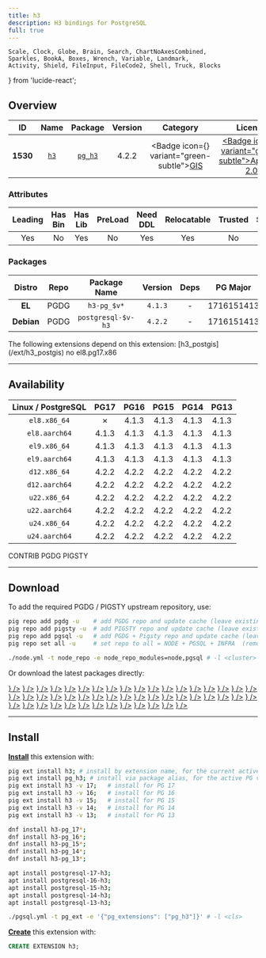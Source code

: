 ```yaml
---
title: h3
description: H3 bindings for PostgreSQL
full: true
---
```


    Scale, Clock, Globe, Brain, Search, ChartNoAxesCombined,
    Sparkles, BookA, Boxes, Wrench, Variable, Landmark,
    Activity, Shield, FileInput, FileCode2, Shell, Truck, Blocks
} from 'lucide-react';

## Overview

| <TooltipIconButton tooltip="Extension unique identifier" side="top">ID</TooltipIconButton> | <TooltipIconButton tooltip="Extension name" side="top">Name</TooltipIconButton> | <TooltipIconButton tooltip="Package name for installation" side="top">Package</TooltipIconButton> | <TooltipIconButton tooltip="Latest available extension version" side="top">Version</TooltipIconButton> | <TooltipIconButton tooltip="Extension category" side="top">Category</TooltipIconButton> | <TooltipIconButton tooltip="Open source license" side="top">License</TooltipIconButton> | <TooltipIconButton tooltip="Programming language" side="top">Lang</TooltipIconButton> |
|:--------:|:--------:|:----------:|:--------------:|:---------------------------------------:|:------------------------------------------------------:|:----:|
| **1530** | [`h3`](https://github.com/zachasme/h3-pg) | [`pg_h3`](/ext/h3) | 4.2.2 | <Badge icon={<Globe />} variant="green-subtle"><a href="/ext/gis" className="no-underline">GIS</a></Badge> | <a href="/ext/list/license#apache-20" className="no-underline"><Badge icon={<Scale />} variant="green-subtle">Apache-2.0</Badge></a> | <a href="/ext/list/lang#c"><Badge icon={<FileCode2 />} variant="blue-subtle">C</Badge></a> |

### Attributes

| <TooltipIconButton tooltip="The Primary Leading extension in the Package" side="top">Leading</TooltipIconButton> | <TooltipIconButton tooltip="Contains binary utils" side="top">Has Bin</TooltipIconButton> | <TooltipIconButton tooltip="Contains .so shared library files" side="top">Has Lib</TooltipIconButton> | <TooltipIconButton tooltip="Requires preloading via shared_preload_libraries" side="top">PreLoad</TooltipIconButton> | <TooltipIconButton tooltip="Requires CREATE EXTENSION DDL command" side="top">Need DDL</TooltipIconButton> | <TooltipIconButton tooltip="Can be installed in any schema" side="top">Relocatable</TooltipIconButton> | <TooltipIconButton tooltip="Can be created by non-superuser" side="top">Trusted</TooltipIconButton> | <TooltipIconButton tooltip="Schemas used by this extension" side="top">Schemas</TooltipIconButton> |
|:-------:|:-------:|:-------:|:-------:|:--------:|:-----------:|:-------:|:-------:|
| Yes | No | Yes | No | Yes | Yes | No | - |

### Packages

| <TooltipIconButton tooltip="Linux distribution family, EL or Debian" side="top">Distro</TooltipIconButton> | <TooltipIconButton tooltip="Package repository" side="top">Repo</TooltipIconButton> | <TooltipIconButton tooltip="The RPM/DEB Package Name Pattern (replace $v with real pg major)" side="top">Package Name</TooltipIconButton> | <TooltipIconButton tooltip="Latest package version" side="top">Version</TooltipIconButton> | <TooltipIconButton tooltip="RPM/DEB Package dependencies" side="top">Deps</TooltipIconButton> | <TooltipIconButton tooltip="Available in these PostgreSQL Major Versions" side="top">PG Major</TooltipIconButton> |
|:----------:|:--------:|:------------------------:|:-----------:|:------------:|:------------------:|
|   **EL**   | <Badge variant="blue-subtle"><span className="font-bold">PGDG</span></Badge> | `h3-pg_$v*` | `4.1.3` | - | <Badge variant="green-subtle">17</Badge><Badge variant="green-subtle">16</Badge><Badge variant="green-subtle">15</Badge><Badge variant="green-subtle">14</Badge><Badge variant="green-subtle">13</Badge> |
| **Debian** | <Badge variant="blue-subtle"><span className="font-bold">PGDG</span></Badge> | `postgresql-$v-h3` | `4.2.2` | - | <Badge variant="green-subtle">17</Badge><Badge variant="green-subtle">16</Badge><Badge variant="green-subtle">15</Badge><Badge variant="green-subtle">14</Badge><Badge variant="green-subtle">13</Badge> |


<Callout title="Dependent Extensions" type="info">
    The following extensions depend on this extension: [h3_postgis](/ext/h3_postgis)
</Callout>

<Callout title="Comments" type="info">
    no el8.pg17.x86
</Callout>


------

## Availability

| <TooltipIconButton tooltip="Linux Distro Arch / PostgreSQL Major Version" side="top">Linux / PostgreSQL </TooltipIconButton> | **PG17** | **PG16** | **PG15** | **PG14** | **PG13** |
|:-----:|:-----:|:-----:|:-----:|:-----:|:-----:|
| `el8.x86_64` | <Badge variant="red-subtle">✗</Badge> | <Badge variant="blue-subtle">4.1.3</Badge> | <Badge variant="blue-subtle">4.1.3</Badge> | <Badge variant="blue-subtle">4.1.3</Badge> | <Badge variant="blue-subtle">4.1.3</Badge> |
| `el8.aarch64` | <Badge variant="blue-subtle">4.1.3</Badge> | <Badge variant="blue-subtle">4.1.3</Badge> | <Badge variant="blue-subtle">4.1.3</Badge> | <Badge variant="blue-subtle">4.1.3</Badge> | <Badge variant="blue-subtle">4.1.3</Badge> |
| `el9.x86_64` | <Badge variant="blue-subtle">4.1.3</Badge> | <Badge variant="blue-subtle">4.1.3</Badge> | <Badge variant="blue-subtle">4.1.3</Badge> | <Badge variant="blue-subtle">4.1.3</Badge> | <Badge variant="blue-subtle">4.1.3</Badge> |
| `el9.aarch64` | <Badge variant="blue-subtle">4.1.3</Badge> | <Badge variant="blue-subtle">4.1.3</Badge> | <Badge variant="blue-subtle">4.1.3</Badge> | <Badge variant="blue-subtle">4.1.3</Badge> | <Badge variant="blue-subtle">4.1.3</Badge> |
| `d12.x86_64` | <Badge variant="blue-subtle">4.2.2</Badge> | <Badge variant="blue-subtle">4.2.2</Badge> | <Badge variant="blue-subtle">4.2.2</Badge> | <Badge variant="blue-subtle">4.2.2</Badge> | <Badge variant="blue-subtle">4.2.2</Badge> |
| `d12.aarch64` | <Badge variant="blue-subtle">4.2.2</Badge> | <Badge variant="blue-subtle">4.2.2</Badge> | <Badge variant="blue-subtle">4.2.2</Badge> | <Badge variant="blue-subtle">4.2.2</Badge> | <Badge variant="blue-subtle">4.2.2</Badge> |
| `u22.x86_64` | <Badge variant="blue-subtle">4.2.2</Badge> | <Badge variant="blue-subtle">4.2.2</Badge> | <Badge variant="blue-subtle">4.2.2</Badge> | <Badge variant="blue-subtle">4.2.2</Badge> | <Badge variant="blue-subtle">4.2.2</Badge> |
| `u22.aarch64` | <Badge variant="blue-subtle">4.2.2</Badge> | <Badge variant="blue-subtle">4.2.2</Badge> | <Badge variant="blue-subtle">4.2.2</Badge> | <Badge variant="blue-subtle">4.2.2</Badge> | <Badge variant="blue-subtle">4.2.2</Badge> |
| `u24.x86_64` | <Badge variant="blue-subtle">4.2.2</Badge> | <Badge variant="blue-subtle">4.2.2</Badge> | <Badge variant="blue-subtle">4.2.2</Badge> | <Badge variant="blue-subtle">4.2.2</Badge> | <Badge variant="blue-subtle">4.2.2</Badge> |
| `u24.aarch64` | <Badge variant="blue-subtle">4.2.2</Badge> | <Badge variant="blue-subtle">4.2.2</Badge> | <Badge variant="blue-subtle">4.2.2</Badge> | <Badge variant="blue-subtle">4.2.2</Badge> | <Badge variant="blue-subtle">4.2.2</Badge> |

<Badge variant="green-subtle"><span className="font-black">CONTRIB</span></Badge> <Badge variant="blue-subtle"><span className="font-black">PGDG</span></Badge> <Badge variant="amber-subtle"><span className="font-black">PIGSTY</span></Badge>

------

## Download

To add the required PGDG / PIGSTY upstream repository, use:

```bash tab="pig"
pig repo add pgdg -u    # add PGDG repo and update cache (leave existing repos)
pig repo add pigsty -u  # add PIGSTY repo and update cache (leave existing repos)
pig repo add pgsql -u   # add PGDG + Pigsty repo and update cache (leave existing repos)
pig repo set all -u     # set repo to all = NODE + PGSQL + INFRA  (remove existing repos)
```
```bash tab="pigsty"
./node.yml -t node_repo -e node_repo_modules=node,pgsql # -l <cluster>
```

Or download the latest packages directly:

<Files>
    <Folder name="el8.x86_64">
        <a href="https://download.postgresql.org/pub/repos/yum/16/redhat/rhel-8-x86_64/h3-pg_16-4.1.3-1PGDG.rhel8.x86_64.rpm"><File name="h3-pg_16-4.1.3-1PGDG.rhel8.x86_64.rpm" icon={<Package className="text-emerald-500" />} /></a>
        <a href="https://download.postgresql.org/pub/repos/yum/15/redhat/rhel-8-x86_64/h3-pg_15-4.1.3-1PGDG.rhel8.x86_64.rpm"><File name="h3-pg_15-4.1.3-1PGDG.rhel8.x86_64.rpm" icon={<Package className="text-emerald-500" />} /></a>
        <a href="https://download.postgresql.org/pub/repos/yum/14/redhat/rhel-8-x86_64/h3-pg_14-4.1.3-1PGDG.rhel8.x86_64.rpm"><File name="h3-pg_14-4.1.3-1PGDG.rhel8.x86_64.rpm" icon={<Package className="text-emerald-500" />} /></a>
        <a href="https://download.postgresql.org/pub/repos/yum/13/redhat/rhel-8-x86_64/h3-pg_13-4.1.3-1PGDG.rhel8.x86_64.rpm"><File name="h3-pg_13-4.1.3-1PGDG.rhel8.x86_64.rpm" icon={<Package className="text-emerald-500" />} /></a>
    </Folder>
    <Folder name="el8.aarch64">
        <a href="https://download.postgresql.org/pub/repos/yum/17/redhat/rhel-8-aarch64/h3-pg_17-4.1.3-3PGDG.rhel8.aarch64.rpm"><File name="h3-pg_17-4.1.3-3PGDG.rhel8.aarch64.rpm" icon={<Package className="text-orange-500" />} /></a>
        <a href="https://download.postgresql.org/pub/repos/yum/16/redhat/rhel-8-aarch64/h3-pg_16-4.1.3-1PGDG.rhel8.aarch64.rpm"><File name="h3-pg_16-4.1.3-1PGDG.rhel8.aarch64.rpm" icon={<Package className="text-orange-500" />} /></a>
        <a href="https://download.postgresql.org/pub/repos/yum/15/redhat/rhel-8-aarch64/h3-pg_15-4.1.3-1PGDG.rhel8.aarch64.rpm"><File name="h3-pg_15-4.1.3-1PGDG.rhel8.aarch64.rpm" icon={<Package className="text-orange-500" />} /></a>
        <a href="https://download.postgresql.org/pub/repos/yum/14/redhat/rhel-8-aarch64/h3-pg_14-4.1.3-1PGDG.rhel8.aarch64.rpm"><File name="h3-pg_14-4.1.3-1PGDG.rhel8.aarch64.rpm" icon={<Package className="text-orange-500" />} /></a>
        <a href="https://download.postgresql.org/pub/repos/yum/13/redhat/rhel-8-aarch64/h3-pg_13-4.1.3-1PGDG.rhel8.aarch64.rpm"><File name="h3-pg_13-4.1.3-1PGDG.rhel8.aarch64.rpm" icon={<Package className="text-orange-500" />} /></a>
    </Folder>
    <Folder name="el9.x86_64">
        <a href="https://download.postgresql.org/pub/repos/yum/17/redhat/rhel-9-x86_64/h3-pg_17-4.1.3-3PGDG.rhel9.x86_64.rpm"><File name="h3-pg_17-4.1.3-3PGDG.rhel9.x86_64.rpm" icon={<Package className="text-emerald-500" />} /></a>
        <a href="https://download.postgresql.org/pub/repos/yum/16/redhat/rhel-9-x86_64/h3-pg_16-4.1.3-1PGDG.rhel9.x86_64.rpm"><File name="h3-pg_16-4.1.3-1PGDG.rhel9.x86_64.rpm" icon={<Package className="text-emerald-500" />} /></a>
        <a href="https://download.postgresql.org/pub/repos/yum/15/redhat/rhel-9-x86_64/h3-pg_15-4.1.3-1PGDG.rhel9.x86_64.rpm"><File name="h3-pg_15-4.1.3-1PGDG.rhel9.x86_64.rpm" icon={<Package className="text-emerald-500" />} /></a>
        <a href="https://download.postgresql.org/pub/repos/yum/14/redhat/rhel-9-x86_64/h3-pg_14-4.1.3-1PGDG.rhel9.x86_64.rpm"><File name="h3-pg_14-4.1.3-1PGDG.rhel9.x86_64.rpm" icon={<Package className="text-emerald-500" />} /></a>
        <a href="https://download.postgresql.org/pub/repos/yum/13/redhat/rhel-9-x86_64/h3-pg_13-4.1.3-1PGDG.rhel9.x86_64.rpm"><File name="h3-pg_13-4.1.3-1PGDG.rhel9.x86_64.rpm" icon={<Package className="text-emerald-500" />} /></a>
    </Folder>
    <Folder name="el9.aarch64">
        <a href="https://download.postgresql.org/pub/repos/yum/17/redhat/rhel-9-aarch64/h3-pg_17-4.1.3-3PGDG.rhel9.aarch64.rpm"><File name="h3-pg_17-4.1.3-3PGDG.rhel9.aarch64.rpm" icon={<Package className="text-orange-500" />} /></a>
        <a href="https://download.postgresql.org/pub/repos/yum/16/redhat/rhel-9-aarch64/h3-pg_16-4.1.3-1PGDG.rhel9.aarch64.rpm"><File name="h3-pg_16-4.1.3-1PGDG.rhel9.aarch64.rpm" icon={<Package className="text-orange-500" />} /></a>
        <a href="https://download.postgresql.org/pub/repos/yum/15/redhat/rhel-9-aarch64/h3-pg_15-4.1.3-1PGDG.rhel9.aarch64.rpm"><File name="h3-pg_15-4.1.3-1PGDG.rhel9.aarch64.rpm" icon={<Package className="text-orange-500" />} /></a>
        <a href="https://download.postgresql.org/pub/repos/yum/14/redhat/rhel-9-aarch64/h3-pg_14-4.1.3-1PGDG.rhel9.aarch64.rpm"><File name="h3-pg_14-4.1.3-1PGDG.rhel9.aarch64.rpm" icon={<Package className="text-orange-500" />} /></a>
        <a href="https://download.postgresql.org/pub/repos/yum/13/redhat/rhel-9-aarch64/h3-pg_13-4.1.3-1PGDG.rhel9.aarch64.rpm"><File name="h3-pg_13-4.1.3-1PGDG.rhel9.aarch64.rpm" icon={<Package className="text-orange-500" />} /></a>
    </Folder>
    <Folder name="d12.x86_64">
        <a href="https://apt.postgresql.org/pub/repos/apt/pool/main/h/h3-pg/postgresql-17-h3_4.2.2-1.pgdg120+1_arm64.deb"><File name="postgresql-17-h3_4.2.2-1.pgdg120+1_arm64.deb" icon={<Box className="text-emerald-500" />} /></a>
        <a href="https://apt.postgresql.org/pub/repos/apt/pool/main/h/h3-pg/postgresql-16-h3_4.2.2-1.pgdg120+1_arm64.deb"><File name="postgresql-16-h3_4.2.2-1.pgdg120+1_arm64.deb" icon={<Box className="text-emerald-500" />} /></a>
        <a href="https://apt.postgresql.org/pub/repos/apt/pool/main/h/h3-pg/postgresql-15-h3_4.2.2-1.pgdg120+1_arm64.deb"><File name="postgresql-15-h3_4.2.2-1.pgdg120+1_arm64.deb" icon={<Box className="text-emerald-500" />} /></a>
        <a href="https://apt.postgresql.org/pub/repos/apt/pool/main/h/h3-pg/postgresql-14-h3_4.2.2-1.pgdg120+1_arm64.deb"><File name="postgresql-14-h3_4.2.2-1.pgdg120+1_arm64.deb" icon={<Box className="text-emerald-500" />} /></a>
        <a href="https://apt.postgresql.org/pub/repos/apt/pool/main/h/h3-pg/postgresql-13-h3_4.2.2-1.pgdg120+1_arm64.deb"><File name="postgresql-13-h3_4.2.2-1.pgdg120+1_arm64.deb" icon={<Box className="text-emerald-500" />} /></a>
    </Folder>
    <Folder name="d12.aarch64">
        <a href="https://apt.postgresql.org/pub/repos/apt/pool/main/h/h3-pg/postgresql-17-h3_4.2.2-1.pgdg120+1_amd64.deb"><File name="postgresql-17-h3_4.2.2-1.pgdg120+1_amd64.deb" icon={<Box className="text-orange-500" />} /></a>
        <a href="https://apt.postgresql.org/pub/repos/apt/pool/main/h/h3-pg/postgresql-16-h3_4.2.2-1.pgdg120+1_amd64.deb"><File name="postgresql-16-h3_4.2.2-1.pgdg120+1_amd64.deb" icon={<Box className="text-orange-500" />} /></a>
        <a href="https://apt.postgresql.org/pub/repos/apt/pool/main/h/h3-pg/postgresql-15-h3_4.2.2-1.pgdg120+1_amd64.deb"><File name="postgresql-15-h3_4.2.2-1.pgdg120+1_amd64.deb" icon={<Box className="text-orange-500" />} /></a>
        <a href="https://apt.postgresql.org/pub/repos/apt/pool/main/h/h3-pg/postgresql-14-h3_4.2.2-1.pgdg120+1_amd64.deb"><File name="postgresql-14-h3_4.2.2-1.pgdg120+1_amd64.deb" icon={<Box className="text-orange-500" />} /></a>
        <a href="https://apt.postgresql.org/pub/repos/apt/pool/main/h/h3-pg/postgresql-13-h3_4.2.2-1.pgdg120+1_amd64.deb"><File name="postgresql-13-h3_4.2.2-1.pgdg120+1_amd64.deb" icon={<Box className="text-orange-500" />} /></a>
    </Folder>
    <Folder name="u22.x86_64">
        <a href="https://apt.postgresql.org/pub/repos/apt/pool/main/h/h3-pg/postgresql-17-h3_4.2.2-1.pgdg22.04+1_amd64.deb"><File name="postgresql-17-h3_4.2.2-1.pgdg22.04+1_amd64.deb" icon={<Box className="text-emerald-500" />} /></a>
        <a href="https://apt.postgresql.org/pub/repos/apt/pool/main/h/h3-pg/postgresql-16-h3_4.2.2-1.pgdg22.04+1_amd64.deb"><File name="postgresql-16-h3_4.2.2-1.pgdg22.04+1_amd64.deb" icon={<Box className="text-emerald-500" />} /></a>
        <a href="https://apt.postgresql.org/pub/repos/apt/pool/main/h/h3-pg/postgresql-15-h3_4.2.2-1.pgdg22.04+1_amd64.deb"><File name="postgresql-15-h3_4.2.2-1.pgdg22.04+1_amd64.deb" icon={<Box className="text-emerald-500" />} /></a>
        <a href="https://apt.postgresql.org/pub/repos/apt/pool/main/h/h3-pg/postgresql-14-h3_4.2.2-1.pgdg22.04+1_amd64.deb"><File name="postgresql-14-h3_4.2.2-1.pgdg22.04+1_amd64.deb" icon={<Box className="text-emerald-500" />} /></a>
        <a href="https://apt.postgresql.org/pub/repos/apt/pool/main/h/h3-pg/postgresql-13-h3_4.2.2-1.pgdg22.04+1_amd64.deb"><File name="postgresql-13-h3_4.2.2-1.pgdg22.04+1_amd64.deb" icon={<Box className="text-emerald-500" />} /></a>
    </Folder>
    <Folder name="u22.aarch64">
        <a href="https://apt.postgresql.org/pub/repos/apt/pool/main/h/h3-pg/postgresql-17-h3_4.2.2-1.pgdg22.04+1_arm64.deb"><File name="postgresql-17-h3_4.2.2-1.pgdg22.04+1_arm64.deb" icon={<Box className="text-orange-500" />} /></a>
        <a href="https://apt.postgresql.org/pub/repos/apt/pool/main/h/h3-pg/postgresql-16-h3_4.2.2-1.pgdg22.04+1_arm64.deb"><File name="postgresql-16-h3_4.2.2-1.pgdg22.04+1_arm64.deb" icon={<Box className="text-orange-500" />} /></a>
        <a href="https://apt.postgresql.org/pub/repos/apt/pool/main/h/h3-pg/postgresql-15-h3_4.2.2-1.pgdg22.04+1_arm64.deb"><File name="postgresql-15-h3_4.2.2-1.pgdg22.04+1_arm64.deb" icon={<Box className="text-orange-500" />} /></a>
        <a href="https://apt.postgresql.org/pub/repos/apt/pool/main/h/h3-pg/postgresql-14-h3_4.2.2-1.pgdg22.04+1_arm64.deb"><File name="postgresql-14-h3_4.2.2-1.pgdg22.04+1_arm64.deb" icon={<Box className="text-orange-500" />} /></a>
        <a href="https://apt.postgresql.org/pub/repos/apt/pool/main/h/h3-pg/postgresql-13-h3_4.2.2-1.pgdg22.04+1_arm64.deb"><File name="postgresql-13-h3_4.2.2-1.pgdg22.04+1_arm64.deb" icon={<Box className="text-orange-500" />} /></a>
    </Folder>
    <Folder name="u24.x86_64">
        <a href="https://apt.postgresql.org/pub/repos/apt/pool/main/h/h3-pg/postgresql-17-h3_4.2.2-1.pgdg24.04+1_amd64.deb"><File name="postgresql-17-h3_4.2.2-1.pgdg24.04+1_amd64.deb" icon={<Box className="text-emerald-500" />} /></a>
        <a href="https://apt.postgresql.org/pub/repos/apt/pool/main/h/h3-pg/postgresql-16-h3_4.2.2-1.pgdg24.04+1_amd64.deb"><File name="postgresql-16-h3_4.2.2-1.pgdg24.04+1_amd64.deb" icon={<Box className="text-emerald-500" />} /></a>
        <a href="https://apt.postgresql.org/pub/repos/apt/pool/main/h/h3-pg/postgresql-15-h3_4.2.2-1.pgdg24.04+1_amd64.deb"><File name="postgresql-15-h3_4.2.2-1.pgdg24.04+1_amd64.deb" icon={<Box className="text-emerald-500" />} /></a>
        <a href="https://apt.postgresql.org/pub/repos/apt/pool/main/h/h3-pg/postgresql-14-h3_4.2.2-1.pgdg24.04+1_amd64.deb"><File name="postgresql-14-h3_4.2.2-1.pgdg24.04+1_amd64.deb" icon={<Box className="text-emerald-500" />} /></a>
        <a href="https://apt.postgresql.org/pub/repos/apt/pool/main/h/h3-pg/postgresql-13-h3_4.2.2-1.pgdg24.04+1_amd64.deb"><File name="postgresql-13-h3_4.2.2-1.pgdg24.04+1_amd64.deb" icon={<Box className="text-emerald-500" />} /></a>
    </Folder>
    <Folder name="u24.aarch64">
        <a href="https://apt.postgresql.org/pub/repos/apt/pool/main/h/h3-pg/postgresql-17-h3_4.2.2-1.pgdg24.04+1_arm64.deb"><File name="postgresql-17-h3_4.2.2-1.pgdg24.04+1_arm64.deb" icon={<Box className="text-orange-500" />} /></a>
        <a href="https://apt.postgresql.org/pub/repos/apt/pool/main/h/h3-pg/postgresql-16-h3_4.2.2-1.pgdg24.04+1_arm64.deb"><File name="postgresql-16-h3_4.2.2-1.pgdg24.04+1_arm64.deb" icon={<Box className="text-orange-500" />} /></a>
        <a href="https://apt.postgresql.org/pub/repos/apt/pool/main/h/h3-pg/postgresql-15-h3_4.2.2-1.pgdg24.04+1_arm64.deb"><File name="postgresql-15-h3_4.2.2-1.pgdg24.04+1_arm64.deb" icon={<Box className="text-orange-500" />} /></a>
        <a href="https://apt.postgresql.org/pub/repos/apt/pool/main/h/h3-pg/postgresql-14-h3_4.2.2-1.pgdg24.04+1_arm64.deb"><File name="postgresql-14-h3_4.2.2-1.pgdg24.04+1_arm64.deb" icon={<Box className="text-orange-500" />} /></a>
        <a href="https://apt.postgresql.org/pub/repos/apt/pool/main/h/h3-pg/postgresql-13-h3_4.2.2-1.pgdg24.04+1_arm64.deb"><File name="postgresql-13-h3_4.2.2-1.pgdg24.04+1_arm64.deb" icon={<Box className="text-orange-500" />} /></a>
    </Folder>
</Files>

------

## Install

[**Install**](/docs/pgsql/extension/install) this extension with:

```bash tab="pig"
pig ext install h3; # install by extension name, for the current active PG version
pig ext install pg_h3; # install via package alias, for the active PG version
pig ext install h3 -v 17;   # install for PG 17
pig ext install h3 -v 16;   # install for PG 16
pig ext install h3 -v 15;   # install for PG 15
pig ext install h3 -v 14;   # install for PG 14
pig ext install h3 -v 13;   # install for PG 13
```
```bash tab="yum" 
dnf install h3-pg_17*;
dnf install h3-pg_16*;
dnf install h3-pg_15*;
dnf install h3-pg_14*;
dnf install h3-pg_13*;
```
```bash tab="apt" 
apt install postgresql-17-h3;
apt install postgresql-16-h3;
apt install postgresql-15-h3;
apt install postgresql-14-h3;
apt install postgresql-13-h3;
```
```bash tab="ansible"
./pgsql.yml -t pg_ext -e '{"pg_extensions": ["pg_h3"]}' # -l <cls>
```

[**Create**](/docs/pgsql/extension/create) this extension with:

```sql
CREATE EXTENSION h3;
```


